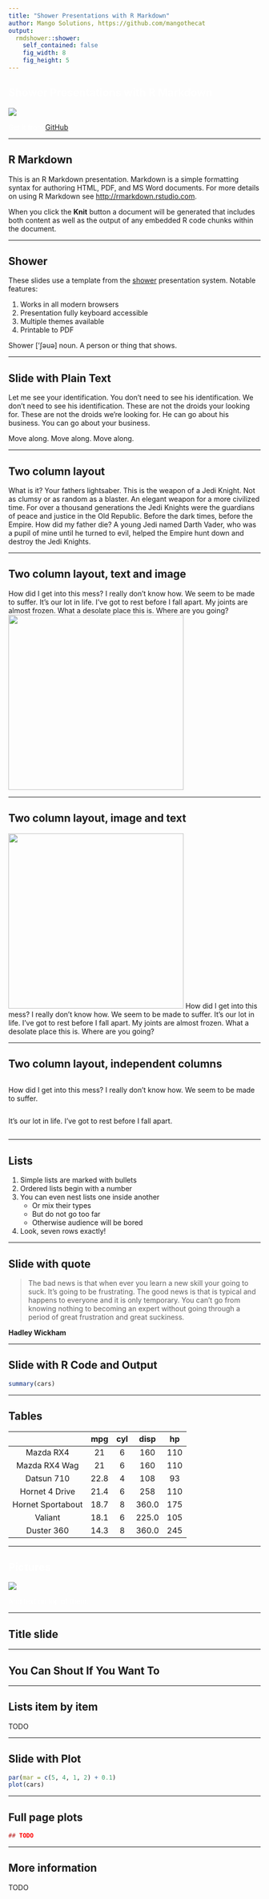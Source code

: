 ```yaml
---
title: "Shower Presentations with R Markdown"
author: Mango Solutions, https://github.com/mangothecat
output:
  rmdshower::shower:
    self_contained: false
    fig_width: 8
    fig_height: 5
---
```


## Shower Presentations with R Markdown { style="color:white" }

<img src="cover.jpg" class="cover">

<p style="color:white">
Get it from [GitHub](https://github.com/mangothecat/rmdshower)
</p>

---

## R Markdown

This is an R Markdown presentation. Markdown is a simple formatting syntax
for authoring HTML, PDF, and MS Word documents. For more details on using R
Markdown see <http://rmarkdown.rstudio.com>.

When you click the **Knit** button a document will be generated that
includes both content as well as the output of any embedded R code chunks
within the document.

---

## Shower

These slides use a template from the [shower](https://github.com/shower/shower)
presentation system. Notable features:

1. Works in all modern browsers
1. Presentation fully keyboard accessible
1. Multiple themes available
1. Printable to PDF

<p class="note"> Shower ['ʃəuə] noun. A person or thing that shows.</p>

---

## Slide with Plain Text

Let me see your identification. You don't need to see his
identification. We don't need to see his identification. These are not the
droids your looking for. These are not the droids we're looking for. He can
go about his business. You can go about your business.

Move along. Move along. Move along.

---

## Two column layout


<p class="double">
What is it? Your fathers lightsaber. This is the weapon of a Jedi
Knight. Not as clumsy or as random as a blaster. An elegant weapon for a
more civilized time. For over a thousand generations the Jedi Knights were
the guardians of peace and justice in the Old Republic. Before the dark
times, before the Empire. How did my father die? A young Jedi named Darth
Vader, who was a pupil of mine until he turned to evil, helped the Empire
hunt down and destroy the Jedi Knights.
</p>

---

## Two column layout, text and image

<p class="double">
How did I get into this mess? I really don't know how. We seem to be made
to suffer. It's our lot in life. I've got to rest before I fall apart. My
joints are almost frozen. What a desolate place this is. Where are you
going?
<img src="sw.jpg" style="width:350px">
</p>

---

## Two column layout, image and text

<p class="double">
<img src="sw.jpg" style="width:350px">
How did I get into this mess? I really don't know how. We seem to be made
to suffer. It's our lot in life. I've got to rest before I fall apart. My
joints are almost frozen. What a desolate place this is. Where are you
going?
</p>

---

## Two column layout, independent columns

<div class="double">
<p style="vertical-align:top; display: inline-block">
How did I get into this mess? I really don't know how. We seem to be made
to suffer.
</p><p style="vertical-align: top; display: inline-block">
It's our lot in life. I've got to rest before I fall apart.
</p>
</div>

---

## Lists

1. Simple lists are marked with bullets
1. Ordered lists begin with a number
1. You can even nest lists one inside another
    * Or mix their types
    * But do not go too far
    * Otherwise audience will be bored
1. Look, seven rows exactly!

---

## Slide with quote

> The bad news is that when ever you learn a new skill your going to
> suck. It's going to be frustrating. The good news is that is typical and
> happens to everyone and it is only temporary. You can't go from knowing
> nothing to becoming an expert without going through a period of great
> frustration and great suckiness.

**Hadley Wickham﻿ **

---

## Slide with R Code and Output

```r
summary(cars)
```

---

## Tables

|                   |  mpg  |  cyl  |  disp  |  hp  |
|:-----------------:|:-----:|:-----:|:------:|:----:|
|     Mazda RX4     | 21    |   6   |  160   | 110  |
|   Mazda RX4 Wag   | 21    |   6   |  160   | 110  |
|    Datsun 710     | 22.8  |   4   |  108   |  93  |
|   Hornet 4 Drive  | 21.4  |   6   |  258   | 110  |
| Hornet Sportabout | 18.7  |   8   |  360.0 | 175  |
|       Valiant     | 18.1  |   6   |  225.0 | 105  |
|      Duster 360   | 14.3  |   8   |  360.0 | 245  |

---

## Pictures { style="color:white" }

<img src="scifi.jpg" class="cover">

<p style="color:white">
And text on top of them.
</p>

---

## Title slide { .shout }

---

## You Can Shout If You Want To { .shout .shrink }

---

## Lists item by item

TODO

---

## Slide with Plot

```r
par(mar = c(5, 4, 1, 2) + 0.1)
plot(cars)
```

---

## Full page plots

```r
## TODO
```

---

## More information

TODO
